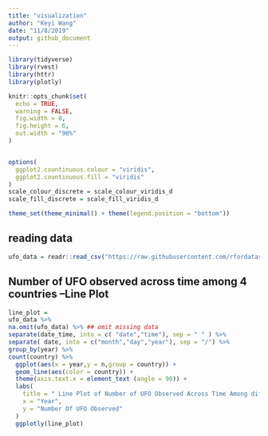 ```yaml
---
title: "visualization"
author: "Keyi Wang"
date: "11/8/2019"
output: github_document
---
```


```r
library(tidyverse)
library(rvest)
library(httr)
library(plotly)

knitr::opts_chunk$set(
  echo = TRUE,
  warning = FALSE,
  fig.width = 8,
  fig.height = 6, 
  out.width = "90%"
)


options(
  ggplot2.countinuous.colour = "viridis",
  ggplot2.countinuous.fill = "viridis"
)
scale_colour_discrete = scale_colour_viridis_d
scale_fill_discrete = scale_fill_viridis_d

theme_set(theme_minimal() + theme(legend.position = "bottom"))

```

## reading data
```r
ufo_data = readr::read_csv("https://raw.githubusercontent.com/rfordatascience/tidytuesday/master/data/2019/2019-06-25/ufo_sightings.csv")
```


## Number of UFO observed across time among 4 countries --Line Plot
```r
line_plot =
ufo_data %>%  
na.omit(ufo_data) %>% ## omit missing data
separate(date_time, into = c( "date","time"), sep = " " ) %>%
separate( date, into = c("month","day","year"), sep = "/") %>%
group_by(year) %>%
count(country) %>%
  ggplot(aes(x = year,y = n,group = country)) +
  geom_line(aes(color = country)) +
  theme(axis.text.x = element_text (angle = 90)) +
  labs(
    title = " Line Plot of Number of UFO Observed Across Time Among different Countries",
    x = "Year",
    y = "Number Of UFO Observed"
  )
  ggplotly(line_plot)

```

